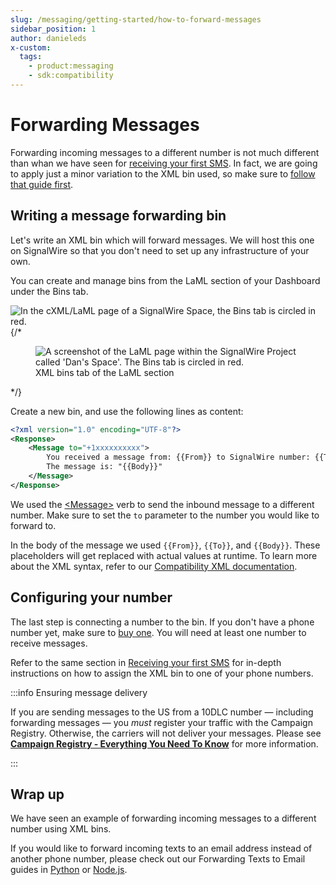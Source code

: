 ```yaml
---
slug: /messaging/getting-started/how-to-forward-messages
sidebar_position: 1
author: danieleds
x-custom:
  tags:
    - product:messaging
    - sdk:compatibility
---
```


# Forwarding Messages

Forwarding incoming messages to a different number is not much different than whan we have seen for
[receiving your first SMS](../receiving-your-first-sms/index.mdx). In fact, we are going to apply just a minor variation to the XML bin used, so make sure to [follow that guide first](../receiving-your-first-sms/index.mdx).

## Writing a message forwarding bin

Let's write an XML bin which will forward messages. We will host this one on
SignalWire so that you don't need to set up any infrastructure of your own.

You can create and manage bins from the LaML section of your Dashboard under the
Bins tab.

![In the cXML/LaML page of a SignalWire Space, the Bins tab is circled in red.](@image/dashboard/legacy/xml-bins.webp)
{/* 
<figure>
  <img
    className="img-800"
    src={
      require("@site/docs/home/products/voice/getting-started/how-to-set-up-voicemail/xml-bins.webP")
        .default
    }
    alt="A screenshot of the LaML page within the SignalWire Project called 'Dan's Space'. The Bins tab is circled in red."
  />
  <figcaption>XML bins tab of the LaML section</figcaption>
</figure> */}

Create a new bin, and use the following lines as content:

```xml
<?xml version="1.0" encoding="UTF-8"?>
<Response>
    <Message to="+1xxxxxxxxxx">
        You received a message from: {{From}} to SignalWire number: {{To}}.
        The message is: "{{Body}}"
    </Message>
</Response>
```

We used the [&lt;Message>](/compatibility-api/cxml/messaging/message) verb to send the inbound message to a different number. Make sure to set the `to` parameter to the number you would like to forward to.

In the body of the message we used `{{From}}`, `{{To}}`, and `{{Body}}`. These placeholders will get replaced with actual values at runtime.
To learn more about the XML syntax, refer to our [Compatibility XML documentation](compatibility-api/cxml/index.mdx).

## Configuring your number

The last step is connecting a number to the bin. If you don't have a phone
number yet, make sure to [buy one](/platform/phone-numbers/getting-started/buying-a-phone-number). You
will need at least one number to receive messages.

Refer to the same section in [Receiving your first SMS](../receiving-your-first-sms/index.mdx#configuring-your-number) for in-depth
instructions on how to assign the XML bin to one of your phone numbers.

:::info Ensuring message delivery

If you are sending messages to the US from a 10DLC number — including forwarding messages — you _must_ register
your traffic with the Campaign Registry. Otherwise, the carriers will not
deliver your messages. Please see [**Campaign Registry - Everything You Need To Know**](/messaging/get-started/campaign-registry) for more information.

:::

## Wrap up

We have seen an example of forwarding incoming messages to a different number using XML bins.

If you would like to forward incoming texts to an email address instead of another phone number, please check out our Forwarding Texts to Email guides in [Python](/compatibility-api/guides/messaging/python/text-to-email) or [Node.js](/sdks/reference/realtime-sdk/guides/messaging/forwarding-texts-to-email).
